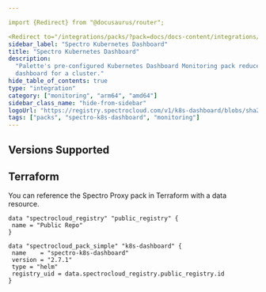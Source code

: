 ```yaml
---

import {Redirect} from "@docusaurus/router";

<Redirect to="/integrations/packs/?pack=docs/docs-content/integrations/spectro-k8s-dashboard" />
sidebar_label: "Spectro Kubernetes Dashboard"
title: "Spectro Kubernetes Dashboard"
description:
  "Palette's pre-configured Kubernetes Dashboard Monitoring pack reduces the complexity of standing up the Kubernetes
  dashboard for a cluster."
hide_table_of_contents: true
type: "integration"
category: ["monitoring", "arm64", "amd64"]
sidebar_class_name: "hide-from-sidebar"
logoUrl: "https://registry.spectrocloud.com/v1/k8s-dashboard/blobs/sha256:2de5d88b2573af42d4cc269dff75744c4174ce47cbbeed5445e51a2edd8b7429?type=image.webp"
tags: ["packs", "spectro-k8s-dashboard", "monitoring"]
---
```



<Redirect to="/integrations/packs/?pack=docs/docs-content/integrations/spectro-k8s-dashboard" />

## Versions Supported

<Tabs groupId="parent">
<TabItem label="2.7.x" value="2.7.x">

</TabItem>
</Tabs>

## Terraform

You can reference the Spectro Proxy pack in Terraform with a data resource.

```hcl
data "spectrocloud_registry" "public_registry" {
 name = "Public Repo"
}

data "spectrocloud_pack_simple" "k8s-dashboard" {
 name    = "spectro-k8s-dashboard"
 version = "2.7.1"
 type = "helm"
 registry_uid = data.spectrocloud_registry.public_registry.id
}
```
